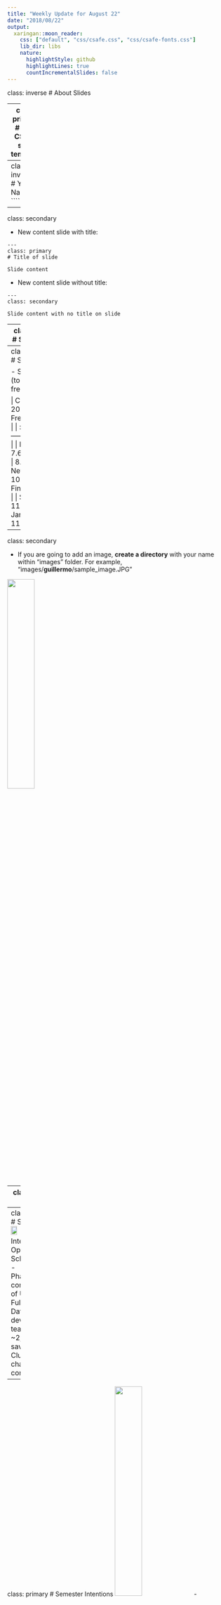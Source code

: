 ```yaml
---
title: "Weekly Update for August 22"
date: "2018/08/22"
output:
  xaringan::moon_reader:
    css: ["default", "css/csafe.css", "css/csafe-fonts.css"]
    lib_dir: libs
    nature:
      highlightStyle: github
      highlightLines: true
      countIncrementalSlides: false
---
```



class: inverse
# About Slides

---
class: primary 
# New CSAFE slide template

We're now using [`xaringan`](https://github.com/yihui/xaringan)

What's changed: 

- New person slide: 

````
---
class: inverse
# Your Name
````

---
class: secondary

- New content slide with title: 

````
---
class: primary
# Title of slide 

Slide content
````

- New content slide without title: 

````
---
class: secondary

Slide content with no title on slide
````

---
class: inverse
# Sample User

---
class: primary
# Sample Slide

- Sample Table (top press freedom index):

| Country      | 2018 Press Freedom Index |
| :----------- | :----------------------- |
| Norway       | 7.63   |
| Sweden       | 8.31   |
| Netherlands  | 10.01  |
| Finland      | 10.26  |
| Switzerland  | 11.27  |
| Jamaica      | 11.33  |                 



---
class: secondary

- If you are going to add an image, **create a directory** with your name within "images" folder. For example, "images/**guillermo**/sample_image.JPG"


 <img src = "images/guillermo/sample_image.JPG" width="35%"/>
 
---
class: inverse
# Ben  

---
class: primary
# Summer
<img src = "images/ben/intern_pic.png" width="35%"/>
- Internship at OptumRx in Schaumburg IL
- Pharmaceutical company part of UHG
- Fullstack / Database development in team of 5
- ~2,000,000$ saved
- Linux Club challenges / content  


---
class: primary
# Semester Intentions
<img src = "images/ben/stack.jpg" width="35%"/>
- Collaborate w/Nic & Amy to improve handwriting project
- Develop improvements / features part of algorithm
- Eventually port algorithm through an application portal
- Improve file structure of project   

---
 class: inverse
# Ganesh  

---
class: primary  
# Summer Work  

- Presented Adapting the Chumbley Score poster at AFTE  
- Finished writing the Chumbley paper  (along with Dr. Hofmann)
- Submitted to the Journal of Forensic Sciences  (JFS)
- Got reviewer comments, addressed them and submitting back the responses today 
- Started reviewing basic building blocks for developing an interactive User Interface and Front end for reviewing bullet and land-to-land comparisons.
---
class: primary   
# Fall Semester Goals  

- Taking 2 or 3 classes (Time Series (Stat 551), Optimization in Machine Learning (Com Sc 578X), Cognitive Psychology for Human Computer Interaction (HCI 521))
- Continue with the development of the User Interface
- Explore possibilities of Optimizing the Random Forest wherever possible in the bullet project and implement it.
- Conceptualize the bullet-to-bullet comparison problem for the Chumbley score method.

---
class: inverse
# Kiegan  

---
class: primary  
# Summer Work  

- Presented grooves poster at AFTE  
- Helped Amy run STEMversity in GA  
- Took the PhD written prelim   
    - Took a nap after  
- Presented grooves work (talk) at JSM  
- Wrote draft of grooves ID paper for AFTE journal  
- Started using more sophisticated techniques on grooves  
    - Results coming soon to a show-and-tell near you! ;)  

---
class: primary   
# Fall Semester Goals  

- Submit to AFTE journal  
- Complete writing of Chapman & Hall book  
    - Working on this from home T/Th  
- Write a joint paper with Nate on grooves project  
    - Probably aim for Journal of Forensic Sciences  
    - Compare/contrast of methodologies
    - Downstream impact on the algorithm!  
- Taking one class (Stat 643) and research credits  


---
class: inverse
# Danica  

---
class: primary  
# Summer Work  

- Published a paper in LPR on the difference between common source and specific source  
- Completed a draft paper on the difference between the BF and LR
- Presented my dissertation work at ISBA in Scotland  
- Presented my work on Fiducial Factors at JSM in Vancouver  
- Started experimental design for NIJ Handwriting grant with UCSD & SDSU  
    - Explored algorithms in OpenCV (C++) for feature detection of handwritten images
    - Refined the OpenCV algorithms, including SIFT, to get a score to compare two documents

---
class: primary   
# Fall Semester Goals  

- Submit draft BF vs. LR paper to AOS  
    - Write a follow-up paper to LPR  
- Continue NIJ grant to validate FDE conclusions  
- Work with Amy on the CSAFE Handwriting project  
- Work with Dan Spitzner from UVA on the CSAFE Statistical Foundations project
- Write a paper for LPR on approximations to BFs
- Write a paper on Fiducial Factors with UNC


---
class: inverse
# Susan

---
class: primary
# Summer Work

- `x3ptools` and `bulletxtrctr` unit tests
- Truthiness study - do people inherently believe claims with pictures/graphs?
    - Just about ready to collect data
- Shoeprint Feature Recognition
    - Supervised HS Interns Jenny and Ben - labeling shoe soles w/ geometric elements
    - Labeled images -> Miranda's neural networks
- Longitudinal Shoeprint Database
    - Designed in collaboration with CSSM IT
    
---
class: primary
# Fall Semester Goals

- `x3ptools` and `bulletxtrctr`
    - \> 95% test coverage (if possible)
    - Results database - data provenance
    - Docker or packrat to ensure environment reproducibility
- Truthiness study data collection
- Paper with Miranda (Creative Component):    
one-hot Convolutional NN for shoeprint feature recognition
- Longitudinal Shoeprint Database
    - Functioning well enough to present at AAFS in Feb
    
---
class: inverse
# Nate
---

class: primary
# Summer Work
- Defended MS/prepared CC for journal submission
- Ran preliminary analyses for dissertation/predictive policing
- Pivoted goals on SLR project and began research/work related to said goals
- Wrote code for groove changepoint detection algorithm
---
class: primary
# Fall Semester Goals
- Verify theoretical basis for current SLR goals and begin experiments on simulated data 
- Finish groove changepoint detection algorithm version 2 and test on all available data
- Write paper with Kiegan on groove results

---
class: inverse
# Sam

---
class: primary
# Summer work

- Led the REU: 6 students, 2 groups: one on handwriting, one on human factors
- Co-wrote presentation for Alicia, Hal & others for a presentation to the ABA 
- Chaired a SAFE session at JSM 
- Presented thesis work @ JSM 
- Started writing book funded by ROpenSci Fellowship

![](https://pbs.twimg.com/media/DhwoqrvV4AUp-yy.jpg)


---
class: primary
# Fall semester plans: 

- publish papers from thesis 
- writing R packages with SP
    + glass 
    + shoes
    + "uncertainty pyramid" stuff with SL & HI
- working on book funded by ROpenSci Fellowship 
- narrowing down topics & formats for new CSAFE training materials 
- writing "Ten Simple Rules for..." articles with DO
    + statisticians doing forensic science
    + forensic scientists doing statistics
    + [legal professionals encountering statistics](https://github.com/CSAFE-ISU/slides/issues/2)

---
class: inverse
# Guillermo

---
class: primary
# This Summer

- Processing and cleaning Shoeprints Database
  + Vinyl pictures: Modified Python program to rename them and created R program to check that name is correct.
  + MatScan files: wrote AutoIt script to automatically extract files and made R program to name them accordingly (plus I wrote some programs to generate our own images and GIFs that will not be included in the database).
  
- Make changes to IRB (and there are still some pending changes)

- Registration of 3D scans of shoeprints

---
class: primary
# Plans for this Fall

- Complete adaptation of registration of 3D scans in R and perform analysis

- Complete shiny app for 2D outsole scans registration

- Write paper of the database which must include some data analysis

- Write paper on speaker recognition (w/Vianey Leos)
=======
    
---
class: inverse
# James
---

class: primary
# Summer work

* Completed the final round of data collection on the 160 shoes
   + Poster at the All Hands Meeting
* Reviewed all files (20,000) for naming and type errors
   + over 5,300 errors
   + 5 left (have been passed to Guillermo)
* Reviewed and cleaned the survey data from the Longitudinal Study
* Developed drafts of new data collection procedures
   + HS Inters Ben and Jenny wrote initial procedures
   + Discussion, testing, and further research  
* IAI with Harlie - Booth
   
---

class: primary
# This Fall

* Phase 2 of Data Collection for the shoe database 
   + Currently waiting on feedback from the DCI
   + Further tuning of our new procedures
   + Develop a strict outline for how data collection will be done
* Beginning my masters work
   + GDCB 510 (Transmission Genetics)
   + Soc. 590 (Independent Study Research)
   + Gen. 409 (Molecular Genetics)
   + Possible independent paper into Stationary Serial Homicide
